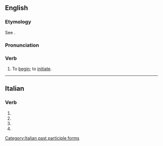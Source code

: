 ==English==

===Etymology===
See {{m|en|principiant}}.

===Pronunciation===
{{rfp|en}}

===Verb===
{{en-verb}}

# {{lb|en|obsolete}} To [[begin]]; to [[initiate]].
#: {{rfquotek|en|Sir M. Hale}}

{{Webster 1913}}

----

==Italian==

===Verb===
{{head|it|verb form}}

# {{inflection of|it|principiare||2|p|pres|indc}}
# {{inflection of|it|principiare||2|p|impr}}
# {{inflection of|it|principiare||2|p|pres|subj}}
# {{feminine plural of|it|principiato}}

[[Category:Italian past participle forms]]